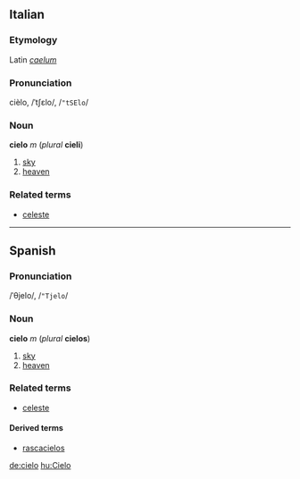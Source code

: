 ==Italian==
===Etymology===
Latin ''[[caelum]]''
===Pronunciation===
cièlo, /ˈtʃɛlo/, /<tt>"tSElo</tt>/
===Noun===
'''cielo''' ''m'' (''plural'' '''cieli''')

#[[sky]]
#[[heaven]]

===Related terms===
*[[celeste]]

----
==Spanish==
===Pronunciation===
/ˈθjelo/, /<tt>"Tjelo</tt>/
===Noun===
'''cielo''' ''m'' (''plural'' '''cielos''')

# [[sky]]
# [[heaven]]

===Related terms===
*[[celeste]]

====Derived terms====
*[[rascacielos]]

[[de:cielo]]
[[hu:Cielo]]